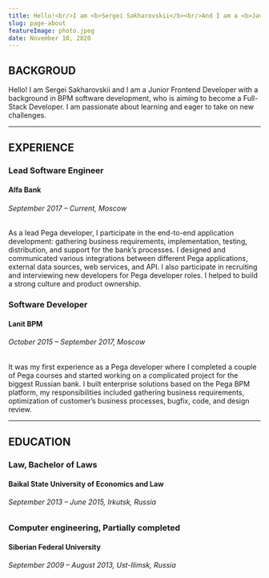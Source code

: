 ```yaml
---
title: Hello!<br/>I am <b>Sergei Sakharovskii</b><br/>And I am a <b>JavaScript Developer</b>!
slug: page-about
featureImage: photo.jpeg
date: November 10, 2020
---
```

## BACKGROUD
Hello! I am Sergei Sakharovskii and I am a Junior Frontend Developer with a background in BPM software development, who is aiming to become a Full-Stack Developer. I am passionate about learning and eager to take on new challenges.

---

## EXPERIENCE
<h3>Lead Software Engineer</h3>
<h4>Alfa Bank</h4>
<h6>September 2017 – Current, Moscow</h6>
<p>As a lead Pega developer, I participate in the end-to-end application development: gathering business requirements, implementation, testing, distribution, and support for the bank’s processes. I designed and communicated various integrations between different Pega applications, external data sources, web services, and API. I also participate in recruiting and interviewing new developers for Pega developer roles. I helped to build a strong culture and product ownership.</p>

<h3>Software Developer</h3>
<h4>Lanit BPM</h4>
<h6>October 2015 – September 2017, Moscow</h6>
<p>It was my first experience as a Pega developer where I completed a couple of Pega courses and started working on a complicated project for the biggest Russian bank. I built enterprise solutions based on the Pega BPM platform, my responsibilities included gathering business requirements, optimization of customer’s business processes, bugfix, code, and design review.</p>

---

## EDUCATION
<h3>Law, Bachelor of Laws</h3>
<h4>Baikal State University of Economics and Law</h4>
<h6>September 2013 – June 2015, Irkutsk, Russia</h6>

<h3>Computer engineering, Partially completed</h3>
<h4>Siberian Federal University </h4>
<h6>September 2009 – August 2013, Ust-Ilimsk, Russia </h6>
